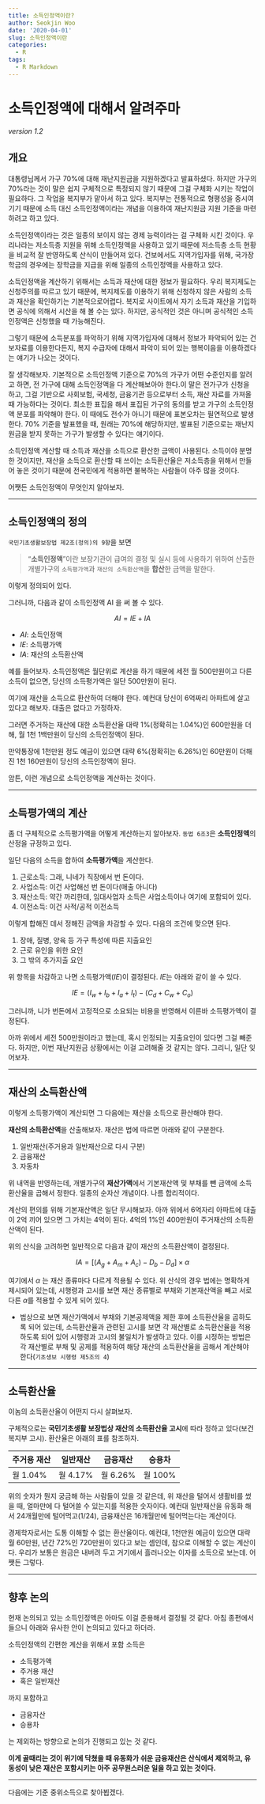 ```yaml
---
title: 소득인정액이란?
author: Seokjin Woo
date: '2020-04-01'
slug: 소득인정액이란
categories:
  - R
tags:
  - R Markdown
---
```


# 소득인정액에 대해서 알려주마
*version 1.2*


## 개요

대통령님께서 가구 70%에 대해 재난지원금을 지원하겠다고 발표하셨다. 
하지만 가구의 70%라는 것이 말은 쉽지 구체적으로 특정되지 않기 때문에 그걸 구체화 시키는 작업이 필요하다. 그 작업을 복지부가 맡아서 하고 있다. 복지부는 전통적으로 형평성을 중시여기기 때문에 소득 대신 소득인정액이라는 개념을 이용하여 재난지원금 지원 기준을 마련하려고 하고 있다. 

소득인정액이라는 것은 일종의 보이지 않는 경제 능력이라는 걸 구체화 시킨 것이다. 우리나라는 저소득층 지원을 위해 소득인정액을 사용하고 있기 때문에 저소득층 소득 현황을 비교적 잘 반영하도록 산식이 만들어져 있다. 건보에서도 지역가입자를 위해, 국가장학금의 경우에는 장학금을 지급을 위해 일종의 소득인정액을 사용하고 있다.

소득인정액을 계산하기 위해서는 소득과 재산에 대한 정보가 필요하다. 우리 복지제도는 신청주의를 따르고 있기 때문에, 복지제도를 이용하기 위해 신청하지 않은 사람의 소득과 재산을 확인하기는 기본적으로어렵다. 복지로 사이트에서 자기 소득과 재산을 기입하면 공식에 의해서 시산을 해 볼 수는 있다. 하지만, 공식적인 것은 아니며 공식적인 소득인정액은 신청했을 때 가능해진다. 

그렇기 때문에 소득분포를 파악하기 위해 지역가입자에 대해서 정보가 파악되어 있는 건보자료를 이용한다든지, 복지 수급자에 대해서 파악이 되어 있는 행복이음을 이용하겠다는 얘기가 나오는 것이다. 

잘 생각해보자. 기본적으로 소득인정액 기준으로 70%의 가구가 어떤 수준인지를 알려고 하면, 전 가구에 대해 소득인정액을 다 계산해보아야 한다.이 말은 전가구가 신청을 하고, 그걸 기반으로 사회보험, 국세청, 금융기관 등으로부터 소득, 재산 자료를 가져올 때 가능하다는 것이다. 최소한 표집을 해서 표집된 가구의 동의를 받고 가구의 소득인정액 분포를 파악해야 한다. 이 때에도 전수가 아니기 때문에 표본오차는 필연적으로 발생한다. 70% 기준을 발표했을 때, 원래는 70%에 해당하지만, 발표된 기준으로는 재난지원금을 받지 못하는 가구가 발생할 수 있다는 얘기이다. 

소득인정액 계산할 때 소득과 재산을 소득으로 환산한 금액이 사용된다. 소득이야 분명한 것이지만, 재산을 소득으로 환산할 때 쓰이는 소득환산율은 저소득층을 위해서 만들어 놓은 것이기 때문에 전국민에게 적용하면 불복하는 사람들이 아주 많을 것이다.

어쨋든 소득인정액이 무엇인지 알아보자.

*****

## 소득인정액의 정의

`국민기초생활보장법 제2조(정의)의 9항`을 보면 

> "**소득인정액**"이란 보장기관이 급여의 결정 및 실시 등에 사용하기 위하여 산출한 개별가구의 `소득평가액`과 `재산의 소득환산액`을 **합산**한 금액을 말한다.

이렇게 정의되어 있다. 

그러니까, 다음과 같이 소득인정액  AI 을 써 볼 수 있다. 

$$AI = IE + IA$$

* $AI$: 소득인정액
* $IE$: 소득평가액
* $IA$: 재산의 소득환산액

예를 들어보자. 
소득인정액은 월단위로 계산을 하기 때문에 세전 월 500만원이고 다른 소득이 없으면, 당신의 소득평가액은 일단 500만원이 된다.  

여기에 재산을 소득으로 환산하여 더해야 한다. 예컨대 당신이 6억짜리 아파트에 살고 있다고 해보자. 대출은 없다고 가정하자. 

그러면 주거하는 재산에 대한 소득환산율 대략 1%(정확히는 1.04%)인 600만원을 더해, 월 1천 1백만원이 당신의 소득인정액이 된다. 

만약통장에 1천만원 정도 예금이 있으면 대략 6%(정확히는 6.26%)인 60만원이 더해진 1천 160만원이 당신의 소득인정액이 된다. 

암튼, 이런 개념으로 소득인정액을 계산하는 것이다. 

***

## 소득평가액의 계산

좀 더 구체적으로 소득평가액을 어떻게 계산하는지 알아보자. `동법 6조3`은 **소득인정액**의 산정을 규정하고 있다.

일단 다음의 소득을 합하여 **소득평가액**을 계산한다.

1. 근로소득: 그래, 니네가 직장에서 번 돈이다.
2. 사업소득: 이건 사업해선 번 돈이다(매출 아니다)
3. 재산소득: 약간 까리한데, 임대사업자 소득은 사업소득이나 여기에 포함되어 있다. 
4. 이전소득: 이건 사적/공적 이전소득

이렇게 합해진 데서 정해진 금액을 차감할 수 있다. 다음의 조건에 맞으면 된다. 

1. 장애, 질병, 양육 등 가구 특성에 따른 지출요인
2. 근로 유인을 위한 요인
3. 그 밖의 추가지출 요인

위 항목을 차감하고 나면 소득평가액($IE$)이 결정된다. $IE$는 아래와 같이 쓸 수 있다. 


$$IE = (I_w + I_b + I_a + I_t) - (C_d + C_w + C_o)$$

그러니까, 니가 번돈에서 고정적으로 소요되는 비용을 반영해서 이른바 소득평가액이 결정된다.

아까 위에서 세전 500만원이라고 했는데, 혹시 인정되는 지출요인이 있다면 그걸 빼준다. 하지만, 이번 재난지원금 상황에서는 이걸 고려해줄 것 같지는 않다. 그리니, 일단 잊어보자. 


*****

## 재산의 소득환산액

이렇게 소득평가액이 계산되면 그 다음에는 재산을 소득으로 환산해야 한다.

**재산의 소득환산액**을 산출해보자. 재산은 법에 따르면 아래와 같이 구분한다. 

1. 일반재산(주거용과 일반재산으로 다시 구분)
2. 금융재산
3. 자동차 

위 내역을 반영하는데, 개별가구의 **재산가액**에서 기본재산액 및 부채를 뺀 금액에 소득환산율을 곱해서 정한다. 일종의 순자산 개념이다. 나름 합리적이다. 

계산의 편의를 위해 기본재산액은 일단 무시해보자. 아까 위에서 6억자리 아파트에 대출이 2억 끼어 있으면 그 가치는 4억이 된다. 4억의 1%인 400만원이 주거재산의 소득환산액이 된다.


위의 산식을 고려하면 일반적으로 다음과 같이 재산의 소득환산액이 결정된다. 

$$IA = [ (A_g + A_m + A_c )-D_b - D_d ] \times \alpha$$


여기에서 $\alpha$ 는 재산 종류마다 다르게 적용될 수 있다. 위 산식의 경우 법에는 명확하게 제시되어 있는데, 시행령과 고시를 보면 재산 종류별로 부채와 기본재산액을 빼고 서로 다른 $\alpha$를 적용할 수 있게 되어 있다. 

* 법상으로 보면 재산가액에서 부채와 기본공제액을 제한 후에 소득환산율을 곱하도록 되어 있는데, 소득환산율과 관련된 고시를 보면 각 재산별로 소득환산율을 적용하도록 되어 있어 시행령과 고시의 불일치가 발생하고 있다. 이를 시정하는 방법은 각 재산별로 부채 및 공제를 적용하여 해당 재산의 소득환산율을 곱해서 계산해야 한다(`기초생보 시행령 제5조의 4`)


*****

## 소득환산율

이놈의 소득환산율이 어떤지 다시 살펴보자. 

구체적으로는 **국민기초생활 보장법상 재산의 소득환산율 고시**에 따라 정하고 있다(보건복지부 고시). 환산율은 아래의 표를 참조하자.


<center>

| 주거용 재산 | 일반재산    | 금융재산    | 승용차      |
|-----------|-----------|-----------|-----------|
| 월 1.04%    |  월 4.17%   | 월 6.26%    |  월 100%    |

</center>


위의 숫자가 뭔지 궁금해 하는 사람들이 있을 것 같은데, 위 재산을 털어서 생활비를 썼을 때, 얼마만에 다 털어쓸 수 있는지를 적용한 숫자이다. 예컨대 일반재산을 유동화 해서 24개월만에 털어먹고(1/24), 금융재산은 16개월만에 털어먹는다는 계산이다. 

경제학자로서는 도통 이해할 수 없는 환산율이다. 예컨대, 1천만원 예금이 있으면 대략 월 60만원, 년간 72%인 720만원이 있다고 보는 셈인데, 참으로 이해할 수 없는 계산이다. 우리가 보통은 원금은 내버려 두고 거기에서 흘러나오는 이자를 소득으로 보는데. 어쨋든 그렇다. 

***

## 향후 논의

현재 논의되고 있는 소득인정액은 아마도 이걸 준용해서 결정될 것 같다. 아침 종편에서 들으니 아래와 유사한 안이 논의되고 있다고 하더라.

소득인정액의 간편한 계산을 위해서 포함 소득은

- 소득평가액
- 주거용 재산
- 혹은 일반재산

까지 포함하고

- 금융자산
- 승용차

는 제외하는 방향으로 논의가 진행되고 있는 것 같다. 


**이게 골때리는 것이 위기에 닥쳤을 때 유동화가 쉬운 금융재산은 산식에서 제외하고, 유동성이 낮은 재산은 포함시키는 아주 공무원스러운 일을 하고 있는 것이다.**

***

다음에는 기준 중위소득으로 찾아뵙겠다.





